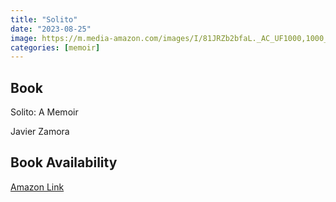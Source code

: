```yaml
---
title: "Solito"
date: "2023-08-25"
image: https://m.media-amazon.com/images/I/81JRZb2bfaL._AC_UF1000,1000_QL80_.jpg
categories: [memoir]
---
```


::: {.callout-tip icon="false"}
## Book

Solito: A Memoir

Javier Zamora

## Book Availability

[Amazon Link](https://www.amazon.com/Solito-Memoir-Javier-Zamora/dp/0593498062)
:::
